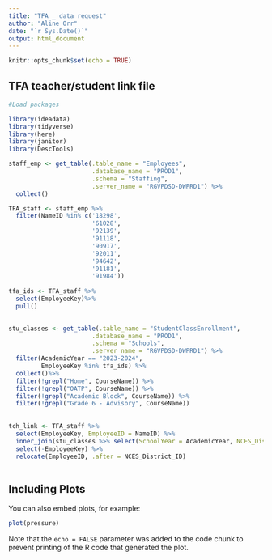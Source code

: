 ```yaml
---
title: "TFA _ data request"
author: "Aline Orr"
date: "`r Sys.Date()`"
output: html_document
---
```


```r
knitr::opts_chunk$set(echo = TRUE)
```

## TFA teacher/student link file

```r

#Load packages

library(ideadata)
library(tidyverse)
library(here)
library(janitor)
library(DescTools)

staff_emp <- get_table(.table_name = "Employees",
                       .database_name = "PROD1", 
                       .schema = "Staffing", 
                       .server_name = "RGVPDSD-DWPRD1") %>%
  collect()

TFA_staff <- staff_emp %>%
  filter(NameID %in% c('18298',
                       '61028',
                       '92139',
                       '91118',
                       '90917',
                       '92011',
                       '94642',
                       '91181',
                       '91984')) 
  
tfa_ids <- TFA_staff %>%
  select(EmployeeKey)%>%
  pull()
  

stu_classes <- get_table(.table_name = "StudentClassEnrollment",
                       .database_name = "PROD1", 
                       .schema = "Schools", 
                       .server_name = "RGVPDSD-DWPRD1") %>%
  filter(AcademicYear == "2023-2024",
         EmployeeKey %in% tfa_ids) %>%
  collect()%>%
  filter(!grepl("Home", CourseName)) %>%
  filter(!grepl("OATP", CourseName)) %>%
  filter(!grepl("Academic Block", CourseName)) %>%
  filter(!grepl("Grade 6 - Advisory", CourseName))
  
  
tch_link <- TFA_staff %>%
  select(EmployeeKey, EmployeeID = NameID) %>%
  inner_join(stu_classes %>% select(SchoolYear = AcademicYear, NCES_District_ID = SchoolNumber, EmployeeKey, CourseID = CourseNumber, CourseName, SubjectArea = CourseCreditType, CourseSectionID = ClassSectionID, StudentID = StudentNumber), join_by(EmployeeKey)) %>%
  select(-EmployeeKey) %>%
  relocate(EmployeeID, .after = NCES_District_ID)
  

```

## Including Plots

You can also embed plots, for example:

```r
plot(pressure)
```

Note that the `echo = FALSE` parameter was added to the code chunk to prevent printing of the R code that generated the plot.
